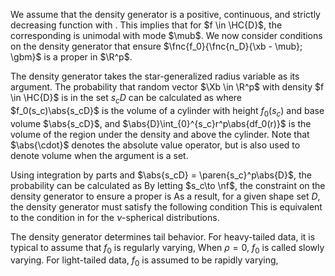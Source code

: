 

We assume that the density generator is a positive, continuous, and strictly decreasing function with \mbox{domain $(0, \nf)$}. This implies that for $f \in \HC{D}$, the corresponding \mbox{density $\fnc{f}{\xb} = \fnc{f_0}{\fnc{n_D}{\xb - \mub}}$} is unimodal with mode $\mub$. We now consider conditions on the density generator that ensure $\fnc{f_0}{\fnc{n_D}{\xb - \mub}; \gbm}$ is a proper \ac{pdf} in $\R^p$.

The density generator takes the star-generalized radius variable as its argument. The probability that random vector $\Xb \in \R^p$ with density $f \in \HC{D}$ is in the set $s_cD$ can be calculated as \eqq{
  \prob{\Xb \in s_cD} = \int_{s_cD}f(\xb)d\xb 
    = \int_{s_cD}\fnc{f_0}{\fnc{n_D}{\xb - \mub}}d\xb
    = f_0(s_c)\abs{s_cD} + \abs{D}\int_{0}^{s_c}r^p\abs{df_0(r)},
} where $f_0(s_c)\abs{s_cD}$ is the volume of a cylinder with height $f_0(s_c)$ and base volume $\abs{s_cD}$, and $\abs{D}\int_{0}^{s_c}r^p\abs{df_0(r)}$ is the volume of the region under the density and above the cylinder. Note that $\abs{\cdot}$ denotes the absolute value operator, but is also used to denote volume when the argument is a set.

Using integration by parts and $\abs{s_cD} = \paren{s_c}^p\abs{D}$, the probability can be calculated as \eqq{
  \prob{\Xb \in s_cD} = \abs{D}\int_{0}^{s_c}pr^{p-1}f_0(r)dr.
} By letting $s_c\to \nf$, the constraint on the density generator to ensure a proper \ac{pdf} is \eqq{
  1 = \prob{\Xb \in \R^p} = \lim_{s_c\to \nf}\prob{\paren{\Xb - \mub} \in s_cD} = \lim_{s_c\to \nf}p\abs{D}\int_{0}^{s_c}r^{p-1}f_0(r)dr = p\abs{D}\int_{0}^{\nf}r^{p-1}f_0(r)dr.
} As a result, for a given shape set $D$, the density generator must satisfy the following condition \eeq[normalizing-constant]{
  p\abs{D}\int_{0}^{\nf}r^{p-1}f_0(r)dr = 1.
} This is equivalent to the condition in \citet[Equation (5)]{Fernandez1995} for the $\nu$-spherical distributions.

<!-- We illustrate this condition on the density generator $f_0$ for the bivariate normal \ac{pdf} in Appendix \@ref(App:normal-constant). -->

<!-- When analyzing the asymptotic behavior of multivariate financial risk measures and when estimating high risk regions for random vectors, we assume multivariate density $f \in \HC{D}$ that is light-tailed. Since the asymptotic behavior of $f_0$ determines the decay of the tails for the density $f$, we assume that $f_0$ is of exponential decay. This assumption is formalized by assuming $f_0$ is a von Mises function. -->

<!-- A function $e^{\psi}$ on $[0, \nf)$ is a von Mises function with scale function (or auxiliary function) \eqq{ -->
<!--   \fnc{c}{r} = \dfrac{1}{\psi'(r)} -->
<!-- } if (a) $\fnc{\psi}{\cdot}$ is a $C^2$-function; (b) the first derivative of $\psi$ is positive, $\psi'(r) > 0$; and (c) $\lim_{t\to\nf}c'(t) = 0$. From \citet[Proposition 1.1(a)]{Resnick1987}, we have \eqq{ -->
<!--   \dfrac{\fnc{f_0}{r + vc(r))}}{\fnc{f_0}{r}} \to e^{-v}, \qquad \text{as } r \to \nf, \text{ and } v \in \R^p. -->
<!-- } -->

The density generator determines tail behavior. For heavy-tailed data, it is typical to assume that $f_0$ is regularly varying, \eqq{
  \lim_{t\to\nf}\dfrac{\fnc{f_0}{tx}}{\fnc{f_0}{t}} = x^{\rho}, \qquad x > 0, \ \rho \in \R.
} When $\rho = 0$, $f_0$ is called slowly varying. For light-tailed data, $f_0$ is assumed to be rapidly varying, \eqq{
  \lim_{t\to\nf}\dfrac{\fnc{f_0}{tx}}{\fnc{f_0}{t}} = \begin{cases} 0 & t > 1, \\ \nf & 0 < t < 1. \end{cases}
}
